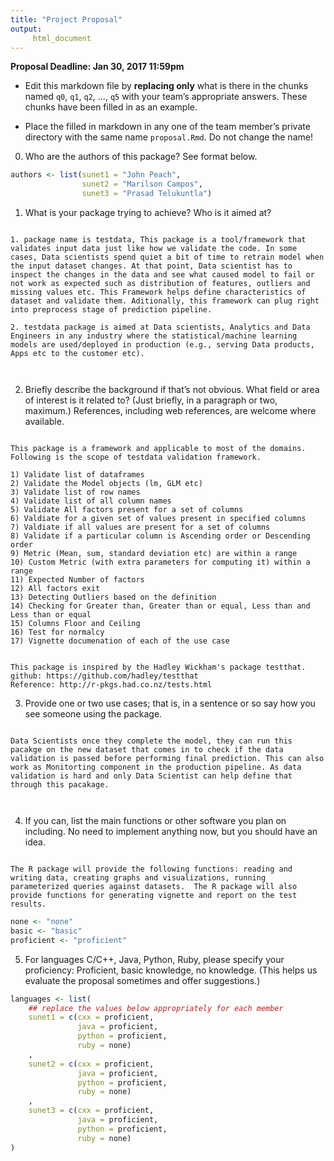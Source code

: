 ```yaml
---
title: "Project Proposal"
output:
     html_document
---
```


__Proposal Deadline: Jan 30, 2017 11:59pm__


- Edit this markdown file by __replacing only__ what is there in the
chunks named `q0`, `q1`, `q2`, ..., `q5` with your team's appropriate
answers. These chunks have been filled in as an example.

- Place the filled in markdown in any one of the team member's private
directory with the same name `proposal.Rmd`. Do not change the name!


0. Who are the authors of this package? See format below.

```r
authors <- list(sunet1 = "John Peach",
                sunet2 = "Marilson Campos",
                sunet3 = "Prasad Telukuntla")
```

1. What is your package trying to achieve?  Who is it aimed at?

```q1

1. package name is testdata, This package is a tool/framework that validates input data just like how we validate the code. In some cases, Data scientists spend quiet a bit of time to retrain model when the input dataset changes. At that point, Data scientist has to inspect the changes in the data and see what caused model to fail or not work as expected such as distribution of features, outliers and missing values etc. This Framework helps define characteristics of dataset and validate them. Aditionally, this framework can plug right into preprocess stage of prediction pipeline.  

2. testdata package is aimed at Data scientists, Analytics and Data Engineers in any industry where the statistical/machine learning models are used/deployed in production (e.g., serving Data products, Apps etc to the customer etc).



```

2. Briefly describe the background if that's not obvious.  What field
   or area of interest is it related to?  (Just briefly, in a paragraph
   or two, maximum.) References, including web references, are welcome
   where available.

```q2

This package is a framework and applicable to most of the domains. Following is the scope of testdata validation framework.

1) Validate list of dataframes
2) Validate the Model objects (lm, GLM etc)
3) Validate list of row names
4) Validate list of all column names
5) Validate All factors present for a set of columns
6) Valdiate for a given set of values present in specified columns
7) Valdiate if all values are present for a set of columns
8) Validate if a particular column is Ascending order or Descending order
9) Metric (Mean, sum, standard deviation etc) are within a range
10) Custom Metric (with extra parameters for computing it) within a range
11) Expected Number of factors
12) All factors exit
13) Detecting Outliers based on the definition
14) Checking for Greater than, Greater than or equal, Less than and Less than or equal
15) Columns Floor and Ceiling
16) Test for normalcy
17) Vignette documenation of each of the use case


This package is inspired by the Hadley Wickham's package testthat. 
github: https://github.com/hadley/testthat
Reference: http://r-pkgs.had.co.nz/tests.html

```

3. Provide one or two use cases; that is, in a sentence or so say how
   you see someone using the package.

```q3

Data Scientists once they complete the model, they can run this pacakge on the new dataset that comes in to check if the data validation is passed before performing final prediction. This can also work as Monitorting component in the production pipeline. As data validation is hard and only Data Scientist can help define that through this pacakage.



```

4. If you can, list the main functions or other software you plan on
   including.  No need to implement anything now, but you should have
   an idea.

```q4

The R package will provide the following functions: reading and
writing data, creating graphs and visualizations, running
parameterized queries against datasets.  The R package will also
provide functions for generating vignette and report on the test results.

```

```r
none <- "none"
basic <- "basic"
proficient <- "proficient"
```

5. For languages C/C++, Java, Python, Ruby, please specify your
   proficiency: Proficient, basic knowledge, no knowledge.  (This
   helps us evaluate the proposal sometimes and offer suggestions.)

```r
languages <- list(
    ## replace the values below appropriately for each member
    sunet1 = c(cxx = proficient,
               java = proficient,
               python = proficient,
               ruby = none)
    ,
    sunet2 = c(cxx = proficient,
               java = proficient,
               python = proficient,
               ruby = none)
    ,
    sunet3 = c(cxx = proficient,
               java = proficient,
               python = proficient,
               ruby = none)
)
```








